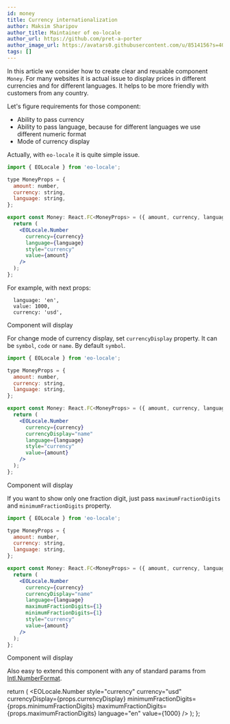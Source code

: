 ```yaml
---
id: money
title: Currency internationalization
author: Maksim Sharipov
author_title: Maintainer of eo-locale
author_url: https://github.com/pret-a-porter
author_image_url: https://avatars0.githubusercontent.com/u/8514156?s=400&v=4
tags: []
---
```



In this article we consider how to create clear and reusable component `Money`.
For many websites it is actual issue to display prices in different currencies and for different languages.
It helps to be more friendly with customers from any country.

Let's figure requirements for those component:

- Ability to pass currency
- Ability to pass language, because for different languages we use different numeric format
- Mode of currency display

Actually, with `eo-locale` it is quite simple issue.

```jsx
import { EOLocale } from 'eo-locale';

type MoneyProps = {
  amount: number,
  currency: string,
  language: string,
};

export const Money: React.FC<MoneyProps> = ({ amount, currency, language }) => {
  return (
    <EOLocale.Number
      currency={currency}
      language={language}
      style="currency"
      value={amount}
    />
  );
};
```

For example, with next props:

```
  language: 'en',
  value: 1000,
  currency: 'usd',
```

Component will display <Preview />

For change mode of currency display, set `currencyDisplay` property.
It can be `symbol`, `code` or `name`. By default `symbol`.

```jsx
import { EOLocale } from 'eo-locale';

type MoneyProps = {
  amount: number,
  currency: string,
  language: string,
};

export const Money: React.FC<MoneyProps> = ({ amount, currency, language }) => {
  return (
    <EOLocale.Number
      currency={currency}
      currencyDisplay="name"
      language={language}
      style="currency"
      value={amount}
    />
  );
};
```

Component will display <Preview currencyDisplay="name" />

If you want to show only one fraction digit, just pass `maximumFractionDigits` and `minimumFractionDigits` property.

```jsx
import { EOLocale } from 'eo-locale';

type MoneyProps = {
  amount: number,
  currency: string,
  language: string,
};

export const Money: React.FC<MoneyProps> = ({ amount, currency, language }) => {
  return (
    <EOLocale.Number
      currency={currency}
      currencyDisplay="name"
      language={language}
      maximumFractionDigits={1}
      minimumFractionDigits={1}
      style="currency"
      value={amount}
    />
  );
};
```

Component will display <Preview currencyDisplay="name" minimumFractionDigits={1} maximumFractionDigits={1} />

Also easy to extend this component with any of standard params from [Intl.NumberFormat](https://developer.mozilla.org/en-US/docs/Web/JavaScript/Reference/Global_Objects/Intl/NumberFormat/NumberFormat).

  return (
    <Highlight>
      <EOLocale.Number
        style="currency"
        currency="usd"
        currencyDisplay={props.currencyDisplay}
        minimumFractionDigits={props.minimumFractionDigits}
        maximumFractionDigits={props.maximumFractionDigits}
        language="en"
        value={1000}
      />
    </Highlight>
  );
};

